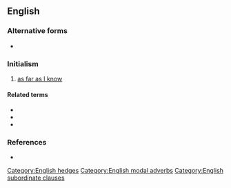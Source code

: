{{also|afaik}}
==English==

===Alternative forms===
* {{l|en|afaik}}

===Initialism===
{{rfc-header|Initialism}}
{{head|en|initialism}}

# {{lb|en|Internet slang}} [[as far as I know]]

====Related terms====
* {{l|en|AFAIR}}
* {{l|en|AFAIAC}}
* {{l|en|AFAICT}}

===References===
* {{cite-book|author=Spears, Richard A.|year=2000|title=NTC's Dictionary of American Slang and Colloquial Expressions|edition=third edition|publisher=NTC|page=3|isbn=0-8442-0461-7}}

[[Category:English hedges]]
[[Category:English modal adverbs]]
[[Category:English subordinate clauses]]